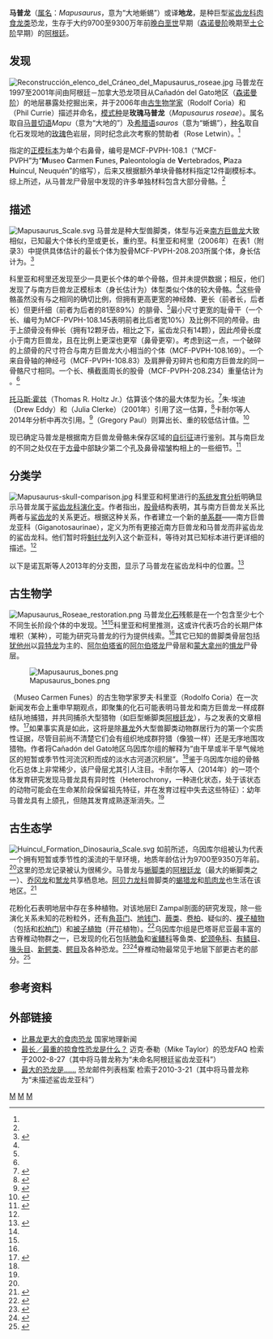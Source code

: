 {{Automatic taxobox
| fossil_range = [[晚白垩世|晚白垩世]]（[[森诺曼阶|森诺曼阶]]至[[土仑阶|土仑阶]]），<br>~{{fossil range|97|93.5|earliest=97|latest=93.5}}
| image = Mapusaurus.jpg
| image_caption = 成年和幼年（左）马普龙骨骼
| display_parents = 2
| taxon = Mapusaurus
| authority = {{le|罗多尔夫·科里亚|Rodolfo Coria|Coria}} & {{le|菲力·柯里|Phil Currie|Currie}}, 2006
| type_species = '''玫瑰马普龙<br/>''Mapusaurus roseae''''' 
| type_species_authority = Coria & Currie, 2006 
}}

'''马普龙'''（[[属名|属名]]：''Mapusaurus''，意为“大地蜥蜴”）或译'''地龙'''，是种巨型[[鲨齿龙科|鲨齿龙科]][[肉食龙类|肉食龙类]]恐龙，生存于大约9700至9300万年前[[晚白垩世|晚白垩世]]早期（[[森诺曼阶|森诺曼阶]]晚期至[[土仑阶|土仑阶]]早期）的[[阿根廷|阿根廷]]。

== 发现 ==
[[File:Reconstrucción_elenco_del_Cráneo_del_Mapusaurus_roseae.jpg|thumb]]
马普龙在1997至2001年间由阿根廷－加拿大恐龙项目从Cañadón del Gato地区{{le|乌因库尔组|Huincul Formation}}（[[森诺曼阶|森诺曼阶]]{{le|利迈河亚群|Rio Limay Subgroup}}）的地层暴露处挖掘出来，并于2006年由[[古生物学家|古生物学家]]{{le|罗多尔夫·科里亚|Rodolfo Coria}}（Rodolf Coria）和{{le|菲力·柯里|Phil Currie}}（Phil Currie）描述并命名，[[模式种|模式种]]是'''玫瑰马普龙'''（''Mapusaurus roseae''）。属名取自[[马普切语|马普切语]]''Mapu''（意为“大地的”）及[[希腊语|希腊语]]''sauros''（意为“蜥蜴”），[[种名|种名]]取自化石发现地的[[玫瑰|玫瑰]]色岩层，同时纪念此次考察的赞助者{{le|罗斯·莱顿|Gordon Letwin}}（Rose Letwin）。<ref name="coria&currie2006" />

指定的[[正模标本|正模标本]]为单个右鼻骨，编号是MCF-PVPH-108.1（“MCF-PVPH”为“'''M'''useo '''C'''armen '''F'''unes, '''P'''aleontología de '''V'''ertebrados, '''P'''laza '''H'''uincul, Neuquén”的缩写），后来又根据额外单块骨骼材料指定12件副模标本。综上所述，从马普龙尸骨层中发现的许多单独材料包含大部分骨骼。<ref name="coria&currie2006" />

== 描述 ==
[[File:Mapusaurus_Scale.svg|thumb]]
马普龙是种大型兽脚类，体型与近亲[[南方巨兽龙|南方巨兽龙]]大致相似，已知最大个体长约{{convert|11.5|m|ft|sp=us}}至{{convert|12.6|m|ft|sp=us}}或更长，重约{{convert|3|MT|ST}}至{{convert|5|MT|ST}}。科里亚和柯里（2006年）在表1（附录3）中提供具体估计的最长个体为股骨MCF-PVPH-208.203所属个体，身长估计为{{convert|10.2|m|ft|sp=us}}。<ref name="coria&currie2006">{{Cite journal |last1=Coria |first1=R. A. |last2=Currie |first2=P. J. |year=2006 |title=A new carcharodontosaurid (Dinosauria, Theropoda) from the Upper Cretaceous of Argentina |url=https://www.researchgate.net/publication/228655543 |journal=Geodiversitas |volume=28 |issue=1 |pages=71–118 |issn=1280-9659 |id=10.1.1.624.2450 |via=ResearchGate}}</ref>

科里亚和柯里还发现至少一具更长个体的单个骨骼，但并未提供数据；相反，他们发现了与南方巨兽龙正模标本（身长估计为{{convert|12.2|m|ft|sp=us}}）体型类似个体的较大骨骼。<ref name="coria&currie2006" />这些骨骼虽然没有与之相同的确切比例，但拥有更高更宽的神经棘、更长（前者长{{convert|86|cm|sp=us}}，后者长{{convert|83.5|cm|sp=us}}）但更纤细（前者为后者的81至89%）的腓骨、<ref name="coria&currie2006" />最小尺寸更宽的耻骨干（一个{{convert|7.8|cm|sp=us}}长、编号为MCF-PVPH-108.145表明前者比后者宽10%）及比例不同的颅骨。由于上颌骨没有伸长（拥有12颗牙齿，相比之下，鲨齿龙只有14颗），因此颅骨长度小于南方巨兽龙，且在比例上更深也更窄（鼻骨更窄）。考虑到这一点，一个破碎的上颌骨的尺寸符合与南方巨兽龙大小相当的个体（MCF-PVPH-108.169）。一个来自骨轴的神经弓（MCF-PVPH-108.83）及肩胛骨刃碎片也和南方巨兽龙的同一骨骼尺寸相同。一个长{{convert|1300|mm|sp=us}}、横截面周长{{convert|455|mm|sp=us}}的股骨（MCF-PVPH-208.234）重量估计为 {{convert|3000|kg}}。<ref name="coria&currie2006" />

[[托马斯·霍兹|托马斯·霍兹]]（Thomas R. Holtz Jr.）估算该个体的最大体型为{{convert|12.6|m|ft|sp=us}}长。<ref name="Holtz2008">{{cite book|last=Holtz|first=Thomas R., Jr. |date=2012|title=Dinosaurs: The Most Complete, Up-to-Date Encyclopedia for Dinosaur Lovers of All Ages|at=Genus List|url=http://www.geol.umd.edu/~tholtz/dinoappendix/HoltzappendixWinter2011.pdf }}</ref>朱·埃迪（Drew Eddy）和{{le|朱莉娅·克拉克|Julia Clarke}}（Julia Clerke）（2001年）引用了这一估算，<ref name="Eddy&Clarke">{{Cite journal |last1=Eddy |first1=Drew R. |last2=Clarke |first2=Julia A. |date=March 21, 2011 |title=New Information on the Cranial Anatomy of ''Acrocanthosaurus atokensis'' and Its Implications for the Phylogeny of Allosauroidea (Dinosauria: Theropoda) |journal=PLOS ONE |volume=6 |issue=3 |pages=e17932 |doi=10.1371/journal.pone.0017932 |pmid=21445312 |pmc=3061882 |issn=1932-6203|bibcode=2011PLoSO...617932E |doi-access=free }}</ref>卡耐尔等人2014年分析中再次引用。<ref name="Canale-etal">{{Cite journal |last1=Canale |first1=Juan Ignacio |last2=Novas |first2=Fernando Emilio |last3=Salgado |first3=Leonardo |last4=Coria |first4=Rodolfo Aníbal |date=December 1, 2015 |title=Cranial ontogenetic variation in ''Mapusaurus roseae'' (Dinosauria: Theropoda) and the probable role of heterochrony in carcharodontosaurid evolution |journal=Paläontologische Zeitschrift |language=en |volume=89 |issue=4 |pages=983–993 |doi=10.1007/s12542-014-0251-3 |s2cid=133485236 |issn=0031-0220}}</ref>{{le|格雷戈里·保罗|Gregory S. Paul}}（Gregory Paul）则算出{{convert|11.5|m|ft|sp=us}}长、{{convert|5|MT|ST}}重的较低估计值。<ref>{{Cite book|last=Paul|first=Gregory S|title=The Princeton Field Guide to Dinosaurs|url=https://archive.org/details/princetonfieldgu00paul_514|publisher=Princeton University Press|year=2010|pages=[https://archive.org/details/princetonfieldgu00paul_514/page/n98 98]}}</ref>

现已确定马普龙是根据南方巨兽龙骨骼未保存区域的[[自衍征|自衍征]]进行鉴别。其与南巨龙的不同之处仅在于[[方骨|方骨]]中部缺少第二个孔及鼻骨褶皱构相上的一些细节。<ref>{{Cite journal|last1=Carrano|first1=Matthew T.|last2=Benson|first2=Roger B. J.|last3=Sampson|first3=Scott D.|date=June 1, 2012|title=The phylogeny of Tetanurae (Dinosauria: Theropoda)|url=https://www.researchgate.net/publication/230808558|journal=Journal of Systematic Palaeontology|volume=10|issue=2|pages=211–300|doi=10.1080/14772019.2011.630927|s2cid=85354215|issn=1477-2019}}</ref>

== 分类学 ==
[[File:Mapusaurus-skull-comparison.jpg|thumb]]
科里亚和柯里进行的[[系统发育分析|系统发育分析]]明确显示马普龙属于[[鲨齿龙科|鲨齿龙科]][[演化支|演化支]]。作者指出，[[股骨|股骨]]结构表明，其与南方巨兽龙关系比两者与[[鲨齿龙|鲨齿龙]]的关系更近。根据这种关系，作者建立一个新的[[单系群|单系群]]――南方巨兽龙亚科（Giganotosaurinae），定义为所有更接近南方巨兽龙和马普龙而非鲨齿龙的鲨齿龙科。他们暂时将[[魁纣龙|魁纣龙]]列入这个新亚科，等待对其已知标本进行更详细的描述。<ref name="coria&currie2006" />

以下是诺瓦斯等人2013年的分支图，显示了马普龙在鲨齿龙科中的位置。<ref name="sciencedirect.com">{{cite journal | doi = 10.1016/j.cretres.2013.04.001 | title=Evolution of the carnivorous dinosaurs during the Cretaceous: The evidence from Patagonia | journal=Cretaceous Research | date=2013 | volume=45 | pages=174–215 | first=Fernando E. | last=Novas}}</ref>

{{clade| style=font-size:100%;line-height:80%
|1={{clade
   |1=[[异特龙|异特龙]] ''Allosaurus'' [[File:Allosaurus_Revised.jpg|80px]]
   |label2=[[鲨齿龙科|鲨齿龙科]] Carcharodontosauridae
   |2={{clade
      |1=[[新猎龙科|新猎龙科]] ''Neovenator'' [[File:Neovenator.png|70px]]
      |2=[[始鲨齿龙|始鲨齿龙]] ''Eocarcharia''
      |3=[[昆卡猎龙|昆卡猎龙]] ''Concavenator'' [[File:Concavenator_corcovatus_by_Daniel_Vidal_2012.png|80px]]
      |4={{clade
         |1=[[高棘龙|高棘龙]] ''Acrocanthosaurus'' [[File:Acrocanthosaurus_restoration.jpg|80px]]
         |2={{clade
            |1=[[假鲨齿龙|假鲨齿龙]] ''Shaochilong'' [[File:Shaochilong.jpg|80px]]
            |label2=[[鲨齿龙亚科|鲨齿龙亚科]] Carcharodontosaurinae
            |2={{clade
               |1=[[鲨齿龙|鲨齿龙]] ''Carcharodontosaurus'' [[File:Carcharodontosaurus.png|80px]]
               |label2=[[南方巨兽龙族|南方巨兽龙族]] Giganotosaurini
               |2={{clade
                  |1=[[魁纣龙|魁纣龙]] ''Tyrannotitan''
                  |2={{clade
                     |1='''马普龙 ''Mapusaurus''''' [[File:Mapusaurus_Roseae_restoration.png|80px]]
                     |2=[[南方巨兽龙|南方巨兽龙]] ''Giganotosaurus'' [[File:Giganotosaurus_BW.jpg|80px]] }} }} }} }} }} }} }} }}

== 古生物学 ==
[[File:Mapusaurus_Roseae_restoration.png|alt=]]
马普龙[[化石|化石]]残骸是在一个包含至少七个不同生长阶段个体的{{le|尸骨层|Bone bed}}中发现。<ref name="Canale-etal" /><ref name="Eddy&Clarke" />科里亚和柯里推测，这或许代表巧合的长期尸体堆积（某种{{le|捕食者陷阱|Predator trap}}），可能为研究马普龙的行为提供线索。<ref name="coria&currie2006" />其它已知的兽脚类骨层包括[[犹他州|犹他州]]以[[异特龙|异特龙]]为主的{{le|克利夫兰劳埃德恐龙采石场|Cleveland-Lloyd Dinosaur Quarry}}、[[阿尔伯塔省|阿尔伯塔省]]的[[阿尔伯塔龙|阿尔伯塔龙]]尸骨层和[[蒙大拿州|蒙大拿州]]的[[惧龙|惧龙]]尸骨层。

[[File:Mapusaurus_bones.png|thumb]]

{{le|卡门富内斯博物馆|Museo Carmen Funes}}（Museo Carmen Funes）的古生物学家罗夫·科里亚（Rodolfo Coria）在一次新闻发布会上重申早期观点，即聚集的化石可能表明马普龙和南方巨兽龙一样成群结队地捕猎，并共同捕杀大型猎物（如巨型蜥脚类[[阿根廷龙|阿根廷龙]]），与之发表的文章相悖。<ref name="AP1">{{cite news|agency=Associated Press |date=2006|title=Details Revealed About Huge Dinosaurs|publisher=ABC News US|url=https://abcnews.go.com/Technology/wireStory?id=1852246&page=1}}{{dead link|date=December 2017}}</ref>如果事实真是如此，这将是除[[暴龙|暴龙]]外大型兽脚类动物群居行为的第一个实质性证据，尽管目前尚不清楚它们会有组织地成群狩猎（像狼一样）还是无序地围攻猎物。作者将Cañadón del Gato地区乌因库尔组的{{le|沉积环境|Depositional environment}}解释为“由干旱或半干旱气候地区的短暂或季节性河流沉积而成的淡水古河道沉积层”。<ref name="coria&currie2006" />鉴于乌因库尔组的骨骼化石总体上非常稀少，该尸骨层尤其引人注目。卡耐尔等人（2014年）的一项个体发育研究发现马普龙具有异时性（Heterochrony，一种进化状态，处于该状态的动物可能会在生命某阶段保留祖先特征，并在发育过程中失去这些特征）：幼年马普龙具有上颌孔，但随其发育成熟逐渐消失。<ref name="Canale-etal" />

== 古生态学 ==
[[File:Huincul_Formation_Dinosauria_Scale.svg|thumb]]
如前所述，乌因库尔组被认为代表一个拥有短暂或季节性的溪流的干旱环境，地质年龄估计为9700至9350万年前。<ref name="Holtz2008"/>这里的恐龙记录被认为很稀少。马普龙与[[蜥脚类|蜥脚类]]的[[阿根廷龙|阿根廷龙]]（最大的蜥脚类之一）、[[乔冈龙|乔冈龙]]和[[鹫龙|鹫龙]]共享栖息地。[[阿贝力龙科|阿贝力龙科]]兽脚类的[[蝎猎龙|蝎猎龙]]和[[肌肉龙|肌肉龙]]也生活在该地区。<ref>{{Cite journal |last1=Sánchez |first1=Maria Lidia |last2=Heredia |first2=Susana |last3=Calvo |first3=Jorge O. |date=2006 |title=Paleoambientes sedimentarios del Cretácico Superior de la Formación Plottier (Grupo Neuquén), Departamento Confluencia, Neuquén |trans-title=Sedimentary paleoenvironments in the Upper Cretaceous Plottier Formation (Neuquen Group), Confluencia, Neuquén |url=https://www.researchgate.net/publication/287905148 |journal=Revista de la Asociación Geológica Argentina |volume=61 |issue=1 |pages=3–18 |via=ResearchGate}}</ref>

花粉化石表明地层中存在多种植物。对该地层El Zampal剖面的研究发现，除一些演化关系未知的花粉粒外，还有[[角苔门|角苔门]]、[[地钱门|地钱门]]、[[蕨类|蕨类]]、[[卷柏|卷柏]]、疑似的{{le|匙叶目|Noeggerathiales}}、[[裸子植物|裸子植物]]（包括{{le|麻黄门|Gnetophyta}}和[[松柏门|松柏门]]）和[[被子植物|被子植物]]（开花植物）。<ref name="Vallati2001">{{cite journal|last=Vallati|first=P.|title=Middle cretaceous microflora from the Huincul Formation ("Dinosaurian Beds") in the Neuquén Basin, Patagonia, Argentina|year=2001|journal=Palynology|volume=25|issue=1|doi=10.2113/0250179|pages=179–197|url=https://www.researchgate.net/publication/241723727}}</ref>乌因库尔组是巴塔哥尼亚最丰富的古脊椎动物群之一，已发现的化石包括[[肺鱼|肺鱼]]和[[雀鳝科|雀鳝科]]等鱼类、[[蛇颈龟科|蛇颈龟科]]、[[有鳞目|有鳞目]]、[[喙头目|喙头目]]、[[新鳄类|新鳄类]]、[[鳄目|鳄目]]及各种恐龙。<ref name="Theropods">{{Cite journal| volume = 71| pages = 231–253| last1 = Motta| first1 = M.J.| last2 = Aranciaga Rolando| first2 = A.M.| last3 = Rozadilla| first3 = S.| last4 = Agnolín| first4 = F.E.| last5 = Chimento| first5 = N.R.| last6 = Egli| first6 = F.B.| last7 = Novas| first7 = F.E.| title = New theropod fauna from the upper cretaceous (Huincul Formation) of Northwestern Patagonia, Argentina| journal = New Mexico Museum of Natural History and Science Bulletin| date = 2016|url=https://books.google.com/books?id=OsJQDwAAQBAJ&q=huincul+formation+Argentinosaurus&pg=PA231}}</ref><ref name="Vertebrates">{{cite journal|last1=Motta|first1=M.J.|last2=Brissón Egli|first2=F.|last3=Aranciaga Rolando|first3=A.M.|last4=Rozadilla|first4=S.|last5=Gentil|first5=A. R.|last6=Lio|first6=G.|last7=Cerroni|first7=M.|last8=Garcia Marsà|first8=J.|last9=Agnolín|first9=F. L.|last10=D'Angelo|first10=J. S.|last11=Álvarez-Herrera|first11=G. P.|last12=Alsina|first12=C.H.|last13=Novas|first13=F.E.|title=New vertebrate remains from the Huincul Formation (Cenomanian–Turonian;Upper Cretaceous) in Río Negro, Argentina|year=2019|journal=Publicación Electrónica de la Asociación Paleontológica Argentina|volume=19|issue=1|pages=R26|doi=10.5710/PEAPA.15.04.2019.29|url=http://www.peapaleontologica.org.ar/index.php/peapa/article/viewFile/295/355|doi-broken-date=February 28, 2022|access-date=December 14, 2019|archive-url=https://web.archive.org/web/20191214020232/http://www.peapaleontologica.org.ar/index.php/peapa/article/viewFile/295/355|archive-date=December 14, 2019|url-status=live}}</ref>脊椎动物最常见于地层下部更古老的部分。<ref name="Bellardini2018">{{cite journal|last1=Bellardini|first1=F.|last2=Filippi|first2=L.S.|year=2018|title=New evidence of saurischian dinosaurs from the upper member of the Huincul Formation (Cenomanian) of Neuquén Province, Patagonia, Argentina|journal=Reunión de Comunicaciones de la Asociación Paleontológica Argentina|pages=10}}</ref>

== 参考资料 ==
{{Reflist}}

== 外部链接 ==
{{Wikispecies}}
*[https://web.archive.org/web/20160930130941/http://news.nationalgeographic.com/news/2006/04/0417_060417_large_dino.html 比暴龙更大的食肉恐龙] 国家地理新闻
*[http://www.miketaylor.org.uk/dino/faq/s-size/predator/index.html 最长／最重的掠食性恐龙是什么？] 迈克·泰勒（Mike Taylor）的恐龙FAQ 检索于2002-8-27（其中将马普龙称为“未命名阿根廷鲨齿龙亚科”）
*[http://dml.cmnh.org/2003Jul/msg00355.html 最大的恐龙是……] 恐龙邮件列表档案 检索于2010-3-21（其中将马普龙称为“未描述鲨齿龙亚科”）

{{獸腳亞目|A.}}
{{Taxonbar|from=Q131176}}
[[Category:南美洲恐龍|M]]
[[Category:上白堊紀恐龍|M]]
[[Category:鯊齒龍科|M]]